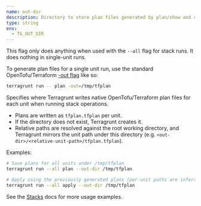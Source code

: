```yaml
---
name: out-dir
description: Directory to store plan files generated by plan/show and consumed by apply/destroy.
type: string
env:
  - TG_OUT_DIR
---
```



<Aside type="note">

This flag only does anything when used with the `--all` flag for stack runs. It does nothing in single-unit runs.

To generate plan files for a single unit run, use the standard OpenTofu/Terraform [-out flag](https://opentofu.org/docs/cli/commands/plan) like so:

```bash
terragrunt run -- plan -out=/tmp/tfplan
```

</Aside>

Specifies where Terragrunt writes native OpenTofu/Terraform plan files for each unit when running stack operations.

- Plans are written as `tfplan.tfplan` per unit.
- If the directory does not exist, Terragrunt creates it.
- Relative paths are resolved against the root working directory, and Terragrunt mirrors the unit path under this directory (e.g. `<out-dir>/<relative-unit-path>/tfplan.tfplan`).

Examples:

```bash
# Save plans for all units under /tmp/tfplan
terragrunt run --all plan --out-dir /tmp/tfplan

# Apply using the previously generated plans (per-unit paths are inferred)
terragrunt run --all apply --out-dir /tmp/tfplan
```

See the [Stacks](/docs/features/stacks#saving-opentofuterraform-plan-output) docs for more usage examples.


